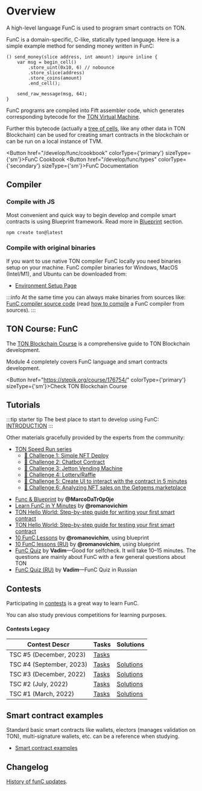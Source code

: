 
# Overview

A high-level language FunC is used to program smart contracts on TON.

FunC is a domain-specific, C-like, statically typed language.
Here is a simple example method for sending money written in FunC:

```func
() send_money(slice address, int amount) impure inline {
    var msg = begin_cell()
        .store_uint(0x10, 6) // nobounce
        .store_slice(address)
        .store_coins(amount)
        .end_cell();

    send_raw_message(msg, 64);
}
```

FunC programs are compiled into Fift assembler code, which generates corresponding bytecode for the [TON Virtual Machine](/learn/tvm-instructions/tvm-overview).

Further this bytecode (actually a [tree of cells](/learn/overviews/cells), like any other data in TON Blockchain) can be used for creating smart contracts in the blockchain or can be run on a local instance of TVM.

<Button href="/develop/func/cookbook" colorType={'primary'} sizeType={'sm'}>FunC Cookbook</Button>
<Button href="/develop/func/types" colorType={'secondary'} sizeType={'sm'}>FunC Documentation</Button>

## Compiler

### Compile with JS

Most convenient and quick way to begin develop and compile smart contracts is using Blueprint framework. Read more in [Blueprint](/develop/smart-contracts/sdk/javascript) section.

```bash
npm create ton@latest
```

### Compile with original binaries 

If you want to use native TON compiler FunC locally you need binaries setup on your machine. FunC compiler binaries for Windows, MacOS (Intel/M1), and Ubuntu can be downloaded from:
* [Environment Setup Page](/develop/smart-contracts/environment/installation)

:::info
At the same time you can always make binaries from sources like:  
[FunC compiler source code](https://github.com/ton-blockchain/ton/tree/master/crypto/func) (read [how to compile](/develop/howto/compile#func) a FunC compiler from sources).
:::

## TON Course: FunC

The [TON Blockchain Course](https://stepik.org/course/176754/) is a comprehensive guide to TON Blockchain development.

Module 4 completely covers FunC language and smart contracts development.

<Button href="https://stepik.org/course/176754/" colorType={'primary'} sizeType={'sm'}>Check TON Blockchain Course</Button>


## Tutorials

:::tip starter tip
The best place to start to develop using FunC: [INTRODUCTION](/develop/smart-contracts/)
:::

Other materials gracefully provided by the experts from the community:

- [TON Speed Run series](https://tonspeedrun.com/)
  - [🚩 Challenge 1: Simple NFT Deploy](https://github.com/romanovichim/TONQuest1)
  - [🚩 Challenge 2: Chatbot Contract](https://github.com/romanovichim/TONQuest2)
  - [🚩 Challenge 3: Jetton Vending Machine](https://github.com/romanovichim/TONQuest3)
  - [🚩 Challenge 4: Lottery/Raffle](https://github.com/romanovichim/TONQuest4)
  - [🚩 Challenge 5: Create UI to interact with the contract in 5 minutes](https://github.com/romanovichim/TONQuest5)
  - [🚩 Challenge 6: Analyzing NFT sales on the Getgems marketplace](https://github.com/romanovichim/TONQuest6)
* [Func & Blueprint](https://www.youtube.com/watch?v=7omBDfSqGfA&list=PLtUBO1QNEKwtO_zSyLj-axPzc9O9rkmYa) by **@MarcoDaTr0p0je**
* [Learn FunC in Y Minutes](https://learnxinyminutes.com/docs/func/) by **@romanovichim**
* [TON Hello World: Step-by-step guide for writing your first smart contract](https://ton-community.github.io/tutorials/02-contract/)
* [TON Hello World: Step-by-step guide for testing your first smart contract](https://ton-community.github.io/tutorials/04-testing/)
* [10 FunC Lessons](https://github.com/romanovichim/TonFunClessons_Eng) by **@romanovichim**, using blueprint
* [10 FunC lessons (RU)](https://github.com/romanovichim/TonFunClessons_ru) by **@romanovichim**, using blueprint
* [FunC Quiz](https://t.me/toncontests/60) by **Vadim**—Good for selfcheck. It will take 10–15 minutes. The questions are mainly about FunС with a few general questions about TON
* [FunC Quiz (RU)](https://t.me/toncontests/58?comment=14888) by **Vadim**—FunC Quiz in Russian

## Contests

Participating in [contests](https://t.me/toncontests) is a great way to learn FunC.

You can also study previous competitions for learning purposes.

#### Contests Legacy

| Contest Descr            | Tasks                                                    | Solutions                                                              |
|--------------------------|----------------------------------------------------------|------------------------------------------------------------------------|
| TSC #5 (December, 2023)  | [Tasks](https://github.com/ton-community/tsc5)           |                                                                        |
| TSC #4 (September, 2023) | [Tasks](https://github.com/ton-community/tsc4)           | [Solutions](/develop/smart-contracts/examples#ton-smart-challenge-4)   |
| TSC #3 (December, 2022)  | [Tasks](https://github.com/ton-blockchain/func-contest3) | [Solutions](https://github.com/nns2009/TON-FunC-contest-3)             |
| TSC #2 (July, 2022)      | [Tasks](https://github.com/ton-blockchain/func-contest2) | [Solutions](https://github.com/ton-blockchain/func-contest2-solutions) |
| TSC #1 (March, 2022)     | [Tasks](https://github.com/ton-blockchain/func-contest1) | [Solutions](https://github.com/ton-blockchain/func-contest1-solutions) |

## Smart contract examples

Standard basic smart contracts like wallets, electors (manages validation on TON), multi-signature wallets, etc. can be a reference when studying.

* [Smart contract examples](/develop/smart-contracts/examples)

## Changelog
[History of funC updates](/develop/func/changelog).


